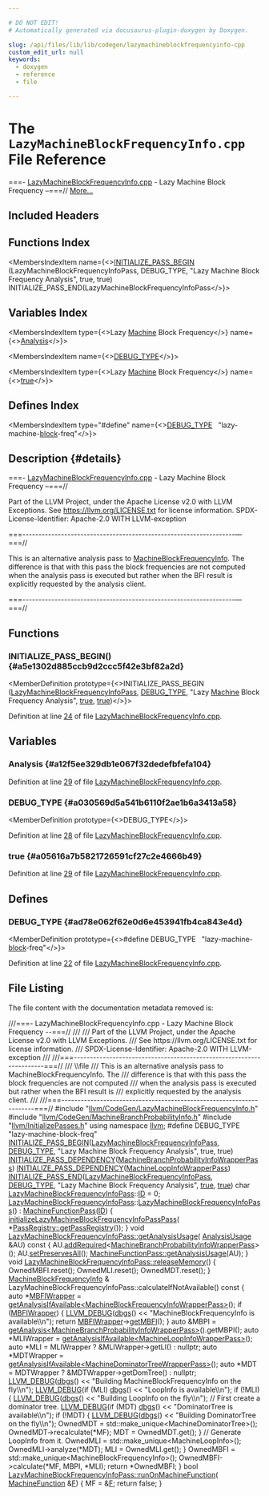 ```yaml
---

# DO NOT EDIT!
# Automatically generated via docusaurus-plugin-doxygen by Doxygen.

slug: /api/files/lib/lib/codegen/lazymachineblockfrequencyinfo-cpp
custom_edit_url: null
keywords:
  - doxygen
  - reference
  - file

---
```





# The `LazyMachineBlockFrequencyInfo.cpp` File Reference

<DoxygenPage pluginConfig={pluginConfig}>

===- <a href="/docs/api/files/lib/lib/codegen/lazymachineblockfrequencyinfo-cpp">LazyMachineBlockFrequencyInfo.cpp</a> - Lazy Machine Block Frequency –===// <a href="#details">More...</a>

## Included Headers

<IncludesList>
<IncludesListItem
  filePath="llvm/CodeGen/LazyMachineBlockFrequencyInfo.h"
  permalink="/docs/api/files/include/include/llvm/include/llvm/codegen/lazymachineblockfrequencyinfo-h"
  isLocal="true" />
<IncludesListItem
  filePath="llvm/CodeGen/MachineBranchProbabilityInfo.h"
  permalink="/docs/api/files/include/include/llvm/include/llvm/codegen/machinebranchprobabilityinfo-h"
  isLocal="true" />
<IncludesListItem
  filePath="llvm/InitializePasses.h"
  permalink="/docs/api/files/include/include/llvm/initializepasses-h"
  isLocal="true" />
</IncludesList>

## Functions Index

<MembersIndex>

<MembersIndexItem
  name={<><a href="#a5e1302d885ccb9d2ccc5f42e3bf82a2d">INITIALIZE&#95;PASS&#95;BEGIN</a> (LazyMachineBlockFrequencyInfoPass, DEBUG&#95;TYPE, &quot;Lazy Machine Block Frequency Analysis&quot;, true, true) INITIALIZE&#95;PASS&#95;END(LazyMachineBlockFrequencyInfoPass</>}>
</MembersIndexItem>

</MembersIndex>

## Variables Index

<MembersIndex>

<MembersIndexItem
  type={<>Lazy <a href="/docs/api/files/lib/lib/passes/passbuilderbindings-cpp/#a2e16e55de32fe349f3e8242166918205">Machine</a> Block Frequency</>}
  name={<><a href="#a12f5ee329db1e067f32dedefbfefa104">Analysis</a></>}>
</MembersIndexItem>

<MembersIndexItem
  name={<><a href="#a030569d5a541b6110f2ae1b6a3413a58">DEBUG&#95;TYPE</a></>}>
</MembersIndexItem>

<MembersIndexItem
  type={<>Lazy <a href="/docs/api/files/lib/lib/passes/passbuilderbindings-cpp/#a2e16e55de32fe349f3e8242166918205">Machine</a> Block Frequency</>}
  name={<><a href="#a05616a7b5821726591cf27c2e4666b49">true</a></>}>
</MembersIndexItem>

</MembersIndex>

## Defines Index

<MembersIndex>

<MembersIndexItem
  type="#define"
  name={<><a href="#ad78e062f62e0d6e453941fb4ca843e4d">DEBUG&#95;TYPE</a>&nbsp;&nbsp;&nbsp;&quot;lazy-machine-<a href="/docs/api/files/lib/lib/transforms/lib/transforms/utils/unifyloopexits-cpp/#a4741a07a0e5675f89cfed122008e0a76">block</a>-freq&quot;</>}>
</MembersIndexItem>

</MembersIndex>

## Description {#details}

===- <a href="/docs/api/files/lib/lib/codegen/lazymachineblockfrequencyinfo-cpp">LazyMachineBlockFrequencyInfo.cpp</a> - Lazy Machine Block Frequency –===//

Part of the LLVM Project, under the Apache License v2.0 with LLVM Exceptions. See <a href="https://llvm.org/LICENSE.txt">https://llvm.org/LICENSE.txt</a> for license information. SPDX-License-Identifier: Apache-2.0 WITH LLVM-exception

===------------------------------------------------------------------—===//

This is an alternative analysis pass to <a href="/docs/api/classes/llvm/machineblockfrequencyinfo">MachineBlockFrequencyInfo</a>. The difference is that with this pass the block frequencies are not computed when the analysis pass is executed but rather when the BFI result is explicitly requested by the analysis client.

===------------------------------------------------------------------—===//

<SectionDefinition>

## Functions

### INITIALIZE&#95;PASS&#95;BEGIN() {#a5e1302d885ccb9d2ccc5f42e3bf82a2d}

<MemberDefinition
  prototype={<>INITIALIZE&#95;PASS&#95;BEGIN (<a href="/docs/api/classes/llvm/lazymachineblockfrequencyinfopass">LazyMachineBlockFrequencyInfoPass</a>, <a href="/docs/api/files/include/include/llvm/include/llvm/adt/genericcycleimpl-h/#ad78e062f62e0d6e453941fb4ca843e4d">DEBUG&#95;TYPE</a>, &quot;Lazy <a href="/docs/api/files/lib/lib/passes/passbuilderbindings-cpp/#a2e16e55de32fe349f3e8242166918205">Machine</a> Block Frequency Analysis&quot;, <a href="/docs/api/files/lib/lib/analysis/basicaliasanalysis-cpp/#af6d5cafbdfc5313e65d990120021a3ec">true</a>, <a href="/docs/api/files/lib/lib/analysis/basicaliasanalysis-cpp/#af6d5cafbdfc5313e65d990120021a3ec">true</a>)</>}>

Definition at line <a href="#l00024">24</a> of file <a href="/docs/api/files/lib/lib/codegen/lazymachineblockfrequencyinfo-cpp">LazyMachineBlockFrequencyInfo.cpp</a>.
</MemberDefinition>

</SectionDefinition>

<SectionDefinition>

## Variables

### Analysis {#a12f5ee329db1e067f32dedefbfefa104}

<MemberDefinition
  prototype="Lazy Machine Block Frequency Analysis">

Definition at line <a href="#l00029">29</a> of file <a href="/docs/api/files/lib/lib/codegen/lazymachineblockfrequencyinfo-cpp">LazyMachineBlockFrequencyInfo.cpp</a>.
</MemberDefinition>

### DEBUG&#95;TYPE {#a030569d5a541b6110f2ae1b6a3413a58}

<MemberDefinition
  prototype={<>DEBUG&#95;TYPE</>}>

Definition at line <a href="#l00028">28</a> of file <a href="/docs/api/files/lib/lib/codegen/lazymachineblockfrequencyinfo-cpp">LazyMachineBlockFrequencyInfo.cpp</a>.
</MemberDefinition>

### true {#a05616a7b5821726591cf27c2e4666b49}

<MemberDefinition
  prototype="Lazy Machine Block Frequency true">

Definition at line <a href="#l00029">29</a> of file <a href="/docs/api/files/lib/lib/codegen/lazymachineblockfrequencyinfo-cpp">LazyMachineBlockFrequencyInfo.cpp</a>.
</MemberDefinition>

</SectionDefinition>

<SectionDefinition>

## Defines

### DEBUG&#95;TYPE {#ad78e062f62e0d6e453941fb4ca843e4d}

<MemberDefinition
  prototype={<>#define DEBUG&#95;TYPE&nbsp;&nbsp;&nbsp;&quot;lazy-machine-<a href="/docs/api/files/lib/lib/transforms/lib/transforms/utils/unifyloopexits-cpp/#a4741a07a0e5675f89cfed122008e0a76">block</a>-freq&quot;</>}>

Definition at line <a href="#l00022">22</a> of file <a href="/docs/api/files/lib/lib/codegen/lazymachineblockfrequencyinfo-cpp">LazyMachineBlockFrequencyInfo.cpp</a>.
</MemberDefinition>

</SectionDefinition>

## File Listing

The file content with the documentation metadata removed is:

<ProgramListing>

<Link id="l00001" /><CodeLine lineNumber="1"><span class="doxyHighlightComment">///===- LazyMachineBlockFrequencyInfo.cpp - Lazy Machine Block Frequency --===//</span></CodeLine>
<Link id="l00002" /><CodeLine lineNumber="2"><span class="doxyHighlightComment">///</span></CodeLine>
<Link id="l00003" /><CodeLine lineNumber="3"><span class="doxyHighlightComment">/// Part of the LLVM Project, under the Apache License v2.0 with LLVM Exceptions.</span></CodeLine>
<Link id="l00004" /><CodeLine lineNumber="4"><span class="doxyHighlightComment">/// See https://llvm.org/LICENSE.txt for license information.</span></CodeLine>
<Link id="l00005" /><CodeLine lineNumber="5"><span class="doxyHighlightComment">/// SPDX-License-Identifier: Apache-2.0 WITH LLVM-exception</span></CodeLine>
<Link id="l00006" /><CodeLine lineNumber="6"><span class="doxyHighlightComment">///</span></CodeLine>
<Link id="l00007" /><CodeLine lineNumber="7"><span class="doxyHighlightComment">///===---------------------------------------------------------------------===//</span></CodeLine>
<Link id="l00008" /><CodeLine lineNumber="8"><span class="doxyHighlightComment">/// \\file</span></CodeLine>
<Link id="l00009" /><CodeLine lineNumber="9"><span class="doxyHighlightComment">/// This is an alternative analysis pass to MachineBlockFrequencyInfo.  The</span></CodeLine>
<Link id="l00010" /><CodeLine lineNumber="10"><span class="doxyHighlightComment">/// difference is that with this pass the block frequencies are not computed</span></CodeLine>
<Link id="l00011" /><CodeLine lineNumber="11"><span class="doxyHighlightComment">/// when the analysis pass is executed but rather when the BFI result is</span></CodeLine>
<Link id="l00012" /><CodeLine lineNumber="12"><span class="doxyHighlightComment">/// explicitly requested by the analysis client.</span></CodeLine>
<Link id="l00013" /><CodeLine lineNumber="13"><span class="doxyHighlightComment">///</span></CodeLine>
<Link id="l00014" /><CodeLine lineNumber="14"><span class="doxyHighlightComment">///===---------------------------------------------------------------------===//</span></CodeLine>
<Link id="l00015" /><CodeLine lineNumber="15"></CodeLine>
<Link id="l00016" /><CodeLine lineNumber="16"><span class="doxyHighlightPreprocessor">#include &quot;<a href="/docs/api/files/include/include/llvm/include/llvm/codegen/lazymachineblockfrequencyinfo-h">llvm/CodeGen/LazyMachineBlockFrequencyInfo.h</a>&quot;</span></CodeLine>
<Link id="l00017" /><CodeLine lineNumber="17"><span class="doxyHighlightPreprocessor">#include &quot;<a href="/docs/api/files/include/include/llvm/include/llvm/codegen/machinebranchprobabilityinfo-h">llvm/CodeGen/MachineBranchProbabilityInfo.h</a>&quot;</span></CodeLine>
<Link id="l00018" /><CodeLine lineNumber="18"><span class="doxyHighlightPreprocessor">#include &quot;<a href="/docs/api/files/include/include/llvm/initializepasses-h">llvm/InitializePasses.h</a>&quot;</span></CodeLine>
<Link id="l00019" /><CodeLine lineNumber="19"></CodeLine>
<Link id="l00020" /><CodeLine lineNumber="20"><span class="doxyHighlightKeyword">using namespace </span><span class="doxyHighlight"><a href="/docs/api/namespaces/llvm">llvm</a>;</span></CodeLine>
<Link id="l00021" /><CodeLine lineNumber="21"></CodeLine>
<Link id="l00022" /><CodeLine lineNumber="22" lineLink="#ad78e062f62e0d6e453941fb4ca843e4d"><span class="doxyHighlightPreprocessor">#define DEBUG&#95;TYPE &quot;lazy-machine-block-freq&quot;</span></CodeLine>
<Link id="l00023" /><CodeLine lineNumber="23"></CodeLine>
<Link id="l00024" /><CodeLine lineNumber="24" lineLink="#a5e1302d885ccb9d2ccc5f42e3bf82a2d"><span class="doxyHighlight"><a href="/docs/api/files/include/include/llvm/passsupport-h/#aaa970fc931c1c63037a8182e028d04b1">INITIALIZE&#95;PASS&#95;BEGIN</a>(<a href="/docs/api/classes/llvm/lazymachineblockfrequencyinfopass">LazyMachineBlockFrequencyInfoPass</a>, <a href="/docs/api/files/include/include/llvm/include/llvm/adt/genericcycleimpl-h/#ad78e062f62e0d6e453941fb4ca843e4d">DEBUG&#95;TYPE</a>,</span></CodeLine>
<Link id="l00025" /><CodeLine lineNumber="25"><span class="doxyHighlight">                      </span><span class="doxyHighlightStringLiteral">&quot;Lazy Machine Block Frequency Analysis&quot;</span><span class="doxyHighlight">, </span><span class="doxyHighlightKeyword">true</span><span class="doxyHighlight">, </span><span class="doxyHighlightKeyword">true</span><span class="doxyHighlight">)</span></CodeLine>
<Link id="l00026" /><CodeLine lineNumber="26"><span class="doxyHighlight"><a href="/docs/api/files/include/include/llvm/passsupport-h/#a14724f1ccf528e73bb29bc9230737967">INITIALIZE&#95;PASS&#95;DEPENDENCY</a>(<a href="/docs/api/classes/llvm/machinebranchprobabilityinfowrapperpass">MachineBranchProbabilityInfoWrapperPass</a>)</span></CodeLine>
<Link id="l00027" /><CodeLine lineNumber="27"><span class="doxyHighlight"><a href="/docs/api/files/include/include/llvm/passsupport-h/#a14724f1ccf528e73bb29bc9230737967">INITIALIZE&#95;PASS&#95;DEPENDENCY</a>(<a href="/docs/api/classes/llvm/machineloopinfowrapperpass">MachineLoopInfoWrapperPass</a>)</span></CodeLine>
<Link id="l00028" /><CodeLine lineNumber="28" lineLink="#a030569d5a541b6110f2ae1b6a3413a58"><span class="doxyHighlight"><a href="/docs/api/files/include/include/llvm/passsupport-h/#a74ce8276b89067e806f67c45a6d92575">INITIALIZE&#95;PASS&#95;END</a>(<a href="/docs/api/classes/llvm/lazymachineblockfrequencyinfopass">LazyMachineBlockFrequencyInfoPass</a>, <a href="/docs/api/files/include/include/llvm/include/llvm/adt/genericcycleimpl-h/#ad78e062f62e0d6e453941fb4ca843e4d">DEBUG&#95;TYPE</a>,</span></CodeLine>
<Link id="l00029" /><CodeLine lineNumber="29" lineLink="#a12f5ee329db1e067f32dedefbfefa104"><span class="doxyHighlight">                    </span><span class="doxyHighlightStringLiteral">&quot;Lazy Machine Block Frequency Analysis&quot;</span><span class="doxyHighlight">, <a href="/docs/api/files/lib/lib/analysis/basicaliasanalysis-cpp/#af6d5cafbdfc5313e65d990120021a3ec">true</a>, <a href="/docs/api/files/lib/lib/analysis/basicaliasanalysis-cpp/#af6d5cafbdfc5313e65d990120021a3ec">true</a>)</span></CodeLine>
<Link id="l00030" /><CodeLine lineNumber="30"></CodeLine>
<Link id="l00031" /><CodeLine lineNumber="31"><span class="doxyHighlightKeywordType">char</span><span class="doxyHighlight"> <a href="/docs/api/classes/llvm/lazymachineblockfrequencyinfopass">LazyMachineBlockFrequencyInfoPass</a>::<a href="/docs/api/namespaces/llvm/callingconv/#abdf8cf606905c10634e831390981b0ed">ID</a> = 0;</span></CodeLine>
<Link id="l00032" /><CodeLine lineNumber="32"></CodeLine>
<Link id="l00033" /><CodeLine lineNumber="33" lineLink="/docs/api/classes/llvm/lazymachineblockfrequencyinfopass/#a976393e8e2e8c6eb8a214775ed43481b"><span class="doxyHighlight"><a href="/docs/api/classes/llvm/lazymachineblockfrequencyinfopass/#a976393e8e2e8c6eb8a214775ed43481b">LazyMachineBlockFrequencyInfoPass</a>::<a href="/docs/api/classes/llvm/lazymachineblockfrequencyinfopass/#a976393e8e2e8c6eb8a214775ed43481b">LazyMachineBlockFrequencyInfoPass</a>()</span></CodeLine>
<Link id="l00034" /><CodeLine lineNumber="34"><span class="doxyHighlight">    : <a href="/docs/api/classes/llvm/machinefunctionpass/#a29c81d2386f4a727c6d33413807530c8">MachineFunctionPass</a>(<a href="/docs/api/classes/llvm/lazymachineblockfrequencyinfopass/#a0bffb033bb79f95660b1c53101c2c74d">ID</a>) &#123;</span></CodeLine>
<Link id="l00035" /><CodeLine lineNumber="35"><span class="doxyHighlight">  <a href="/docs/api/namespaces/llvm/#a8b6cf4d627d8ffd81aafac5e9a9976c4">initializeLazyMachineBlockFrequencyInfoPassPass</a>(</span></CodeLine>
<Link id="l00036" /><CodeLine lineNumber="36"><span class="doxyHighlight">      &#42;<a href="/docs/api/classes/llvm/passregistry/#a05a729900b76c89e808c6c3094921b2f">PassRegistry::getPassRegistry</a>());</span></CodeLine>
<Link id="l00037" /><CodeLine lineNumber="37"><span class="doxyHighlight">&#125;</span></CodeLine>
<Link id="l00038" /><CodeLine lineNumber="38"></CodeLine>
<Link id="l00039" /><CodeLine lineNumber="39" lineLink="/docs/api/classes/llvm/lazymachineblockfrequencyinfopass/#a4baa9cde9ae3aae6350176fa7babd486"><span class="doxyHighlightKeywordType">void</span><span class="doxyHighlight"> <a href="/docs/api/classes/llvm/lazymachineblockfrequencyinfopass/#a4baa9cde9ae3aae6350176fa7babd486">LazyMachineBlockFrequencyInfoPass::getAnalysisUsage</a>(</span></CodeLine>
<Link id="l00040" /><CodeLine lineNumber="40"><span class="doxyHighlight">    <a href="/docs/api/classes/llvm/analysisusage">AnalysisUsage</a> &amp;AU)</span><span class="doxyHighlightKeyword"> const </span><span class="doxyHighlight">&#123;</span></CodeLine>
<Link id="l00041" /><CodeLine lineNumber="41"><span class="doxyHighlight">  AU.<a href="/docs/api/classes/llvm/analysisusage/#ae0adcccca08fb686c9ce00f9397b660c">addRequired</a>&lt;<a href="/docs/api/classes/llvm/machinebranchprobabilityinfowrapperpass">MachineBranchProbabilityInfoWrapperPass</a>&gt;();</span></CodeLine>
<Link id="l00042" /><CodeLine lineNumber="42"><span class="doxyHighlight">  AU.<a href="/docs/api/classes/llvm/analysisusage/#af22b06a6a4f9df80454071685a0d6a02">setPreservesAll</a>();</span></CodeLine>
<Link id="l00043" /><CodeLine lineNumber="43"><span class="doxyHighlight">  <a href="/docs/api/classes/llvm/machinefunctionpass/#a864fd57b4304ef933b3281d0ef85a88e">MachineFunctionPass::getAnalysisUsage</a>(AU);</span></CodeLine>
<Link id="l00044" /><CodeLine lineNumber="44"><span class="doxyHighlight">&#125;</span></CodeLine>
<Link id="l00045" /><CodeLine lineNumber="45"></CodeLine>
<Link id="l00046" /><CodeLine lineNumber="46" lineLink="/docs/api/classes/llvm/lazymachineblockfrequencyinfopass/#abec15b5785480ac593dfcab677af4c40"><span class="doxyHighlightKeywordType">void</span><span class="doxyHighlight"> <a href="/docs/api/classes/llvm/lazymachineblockfrequencyinfopass/#abec15b5785480ac593dfcab677af4c40">LazyMachineBlockFrequencyInfoPass::releaseMemory</a>() &#123;</span></CodeLine>
<Link id="l00047" /><CodeLine lineNumber="47"><span class="doxyHighlight">  OwnedMBFI.reset();</span></CodeLine>
<Link id="l00048" /><CodeLine lineNumber="48"><span class="doxyHighlight">  OwnedMLI.reset();</span></CodeLine>
<Link id="l00049" /><CodeLine lineNumber="49"><span class="doxyHighlight">  OwnedMDT.reset();</span></CodeLine>
<Link id="l00050" /><CodeLine lineNumber="50"><span class="doxyHighlight">&#125;</span></CodeLine>
<Link id="l00051" /><CodeLine lineNumber="51"></CodeLine>
<Link id="l00052" /><CodeLine lineNumber="52"><span class="doxyHighlight"><a href="/docs/api/classes/llvm/machineblockfrequencyinfo">MachineBlockFrequencyInfo</a> &amp;</span></CodeLine>
<Link id="l00053" /><CodeLine lineNumber="53"><span class="doxyHighlight">LazyMachineBlockFrequencyInfoPass::calculateIfNotAvailable()</span><span class="doxyHighlightKeyword"> const </span><span class="doxyHighlight">&#123;</span></CodeLine>
<Link id="l00054" /><CodeLine lineNumber="54"><span class="doxyHighlight">  </span><span class="doxyHighlightKeyword">auto</span><span class="doxyHighlight"> &#42;<a href="/docs/api/classes/llvm/mbfiwrapper">MBFIWrapper</a> =</span></CodeLine>
<Link id="l00055" /><CodeLine lineNumber="55"><span class="doxyHighlight">      <a href="/docs/api/classes/llvm/pass/#af94c014e968489e96c7d4353a84ad7f5">getAnalysisIfAvailable&lt;MachineBlockFrequencyInfoWrapperPass&gt;</a>();</span></CodeLine>
<Link id="l00056" /><CodeLine lineNumber="56"><span class="doxyHighlight">  </span><span class="doxyHighlightKeywordFlow">if</span><span class="doxyHighlight"> (<a href="/docs/api/classes/llvm/mbfiwrapper">MBFIWrapper</a>) &#123;</span></CodeLine>
<Link id="l00057" /><CodeLine lineNumber="57"><span class="doxyHighlight">    <a href="/docs/api/files/include/include/llvm/include/llvm/support/debug-h/#a196897517069dda1bdb549e24468f7d7">LLVM&#95;DEBUG</a>(<a href="/docs/api/namespaces/llvm/#a7c46c742c31be54870e2038048e6b391">dbgs</a>() &lt;&lt; </span><span class="doxyHighlightStringLiteral">&quot;MachineBlockFrequencyInfo is available\\n&quot;</span><span class="doxyHighlight">);</span></CodeLine>
<Link id="l00058" /><CodeLine lineNumber="58"><span class="doxyHighlight">    </span><span class="doxyHighlightKeywordFlow">return</span><span class="doxyHighlight"> <a href="/docs/api/classes/llvm/mbfiwrapper">MBFIWrapper</a>-&gt;<a href="/docs/api/classes/llvm/mbfiwrapper/#afc8a10ff1df27bad8713e0d2b020f3e3">getMBFI</a>();</span></CodeLine>
<Link id="l00059" /><CodeLine lineNumber="59"><span class="doxyHighlight">  &#125;</span></CodeLine>
<Link id="l00060" /><CodeLine lineNumber="60"></CodeLine>
<Link id="l00061" /><CodeLine lineNumber="61"><span class="doxyHighlight">  </span><span class="doxyHighlightKeyword">auto</span><span class="doxyHighlight"> &amp;MBPI = <a href="/docs/api/classes/llvm/pass/#a4863e5e463fb79955269fbf7fbf52b80">getAnalysis&lt;MachineBranchProbabilityInfoWrapperPass&gt;</a>().getMBPI();</span></CodeLine>
<Link id="l00062" /><CodeLine lineNumber="62"><span class="doxyHighlight">  </span><span class="doxyHighlightKeyword">auto</span><span class="doxyHighlight"> &#42;MLIWrapper = <a href="/docs/api/classes/llvm/pass/#af94c014e968489e96c7d4353a84ad7f5">getAnalysisIfAvailable&lt;MachineLoopInfoWrapperPass&gt;</a>();</span></CodeLine>
<Link id="l00063" /><CodeLine lineNumber="63"><span class="doxyHighlight">  </span><span class="doxyHighlightKeyword">auto</span><span class="doxyHighlight"> &#42;MLI = MLIWrapper ? &amp;MLIWrapper-&gt;getLI() : </span><span class="doxyHighlightKeyword">nullptr</span><span class="doxyHighlight">;</span></CodeLine>
<Link id="l00064" /><CodeLine lineNumber="64"><span class="doxyHighlight">  </span><span class="doxyHighlightKeyword">auto</span><span class="doxyHighlight"> &#42;MDTWrapper = <a href="/docs/api/classes/llvm/pass/#af94c014e968489e96c7d4353a84ad7f5">getAnalysisIfAvailable&lt;MachineDominatorTreeWrapperPass&gt;</a>();</span></CodeLine>
<Link id="l00065" /><CodeLine lineNumber="65"><span class="doxyHighlight">  </span><span class="doxyHighlightKeyword">auto</span><span class="doxyHighlight"> &#42;MDT = MDTWrapper ? &amp;MDTWrapper-&gt;getDomTree() : </span><span class="doxyHighlightKeyword">nullptr</span><span class="doxyHighlight">;</span></CodeLine>
<Link id="l00066" /><CodeLine lineNumber="66"><span class="doxyHighlight">  <a href="/docs/api/files/include/include/llvm/include/llvm/support/debug-h/#a196897517069dda1bdb549e24468f7d7">LLVM&#95;DEBUG</a>(<a href="/docs/api/namespaces/llvm/#a7c46c742c31be54870e2038048e6b391">dbgs</a>() &lt;&lt; </span><span class="doxyHighlightStringLiteral">&quot;Building MachineBlockFrequencyInfo on the fly\\n&quot;</span><span class="doxyHighlight">);</span></CodeLine>
<Link id="l00067" /><CodeLine lineNumber="67"><span class="doxyHighlight">  <a href="/docs/api/files/include/include/llvm/include/llvm/support/debug-h/#a196897517069dda1bdb549e24468f7d7">LLVM&#95;DEBUG</a>(</span><span class="doxyHighlightKeywordFlow">if</span><span class="doxyHighlight"> (MLI) <a href="/docs/api/namespaces/llvm/#a7c46c742c31be54870e2038048e6b391">dbgs</a>() &lt;&lt; </span><span class="doxyHighlightStringLiteral">&quot;LoopInfo is available\\n&quot;</span><span class="doxyHighlight">);</span></CodeLine>
<Link id="l00068" /><CodeLine lineNumber="68"></CodeLine>
<Link id="l00069" /><CodeLine lineNumber="69"><span class="doxyHighlight">  </span><span class="doxyHighlightKeywordFlow">if</span><span class="doxyHighlight"> (!MLI) &#123;</span></CodeLine>
<Link id="l00070" /><CodeLine lineNumber="70"><span class="doxyHighlight">    <a href="/docs/api/files/include/include/llvm/include/llvm/support/debug-h/#a196897517069dda1bdb549e24468f7d7">LLVM&#95;DEBUG</a>(<a href="/docs/api/namespaces/llvm/#a7c46c742c31be54870e2038048e6b391">dbgs</a>() &lt;&lt; </span><span class="doxyHighlightStringLiteral">&quot;Building LoopInfo on the fly\\n&quot;</span><span class="doxyHighlight">);</span></CodeLine>
<Link id="l00071" /><CodeLine lineNumber="71"><span class="doxyHighlight">    </span><span class="doxyHighlightComment">// First create a dominator tree.</span></CodeLine>
<Link id="l00072" /><CodeLine lineNumber="72"><span class="doxyHighlight">    <a href="/docs/api/files/include/include/llvm/include/llvm/support/debug-h/#a196897517069dda1bdb549e24468f7d7">LLVM&#95;DEBUG</a>(</span><span class="doxyHighlightKeywordFlow">if</span><span class="doxyHighlight"> (MDT) <a href="/docs/api/namespaces/llvm/#a7c46c742c31be54870e2038048e6b391">dbgs</a>() &lt;&lt; </span><span class="doxyHighlightStringLiteral">&quot;DominatorTree is available\\n&quot;</span><span class="doxyHighlight">);</span></CodeLine>
<Link id="l00073" /><CodeLine lineNumber="73"></CodeLine>
<Link id="l00074" /><CodeLine lineNumber="74"><span class="doxyHighlight">    </span><span class="doxyHighlightKeywordFlow">if</span><span class="doxyHighlight"> (!MDT) &#123;</span></CodeLine>
<Link id="l00075" /><CodeLine lineNumber="75"><span class="doxyHighlight">      <a href="/docs/api/files/include/include/llvm/include/llvm/support/debug-h/#a196897517069dda1bdb549e24468f7d7">LLVM&#95;DEBUG</a>(<a href="/docs/api/namespaces/llvm/#a7c46c742c31be54870e2038048e6b391">dbgs</a>() &lt;&lt; </span><span class="doxyHighlightStringLiteral">&quot;Building DominatorTree on the fly\\n&quot;</span><span class="doxyHighlight">);</span></CodeLine>
<Link id="l00076" /><CodeLine lineNumber="76"><span class="doxyHighlight">      OwnedMDT = std::make&#95;unique&lt;MachineDominatorTree&gt;();</span></CodeLine>
<Link id="l00077" /><CodeLine lineNumber="77"><span class="doxyHighlight">      OwnedMDT-&gt;recalculate(&#42;MF);</span></CodeLine>
<Link id="l00078" /><CodeLine lineNumber="78"><span class="doxyHighlight">      MDT = OwnedMDT.get();</span></CodeLine>
<Link id="l00079" /><CodeLine lineNumber="79"><span class="doxyHighlight">    &#125;</span></CodeLine>
<Link id="l00080" /><CodeLine lineNumber="80"></CodeLine>
<Link id="l00081" /><CodeLine lineNumber="81"><span class="doxyHighlight">    </span><span class="doxyHighlightComment">// Generate LoopInfo from it.</span></CodeLine>
<Link id="l00082" /><CodeLine lineNumber="82"><span class="doxyHighlight">    OwnedMLI = std::make&#95;unique&lt;MachineLoopInfo&gt;();</span></CodeLine>
<Link id="l00083" /><CodeLine lineNumber="83"><span class="doxyHighlight">    OwnedMLI-&gt;analyze(&#42;MDT);</span></CodeLine>
<Link id="l00084" /><CodeLine lineNumber="84"><span class="doxyHighlight">    MLI = OwnedMLI.get();</span></CodeLine>
<Link id="l00085" /><CodeLine lineNumber="85"><span class="doxyHighlight">  &#125;</span></CodeLine>
<Link id="l00086" /><CodeLine lineNumber="86"></CodeLine>
<Link id="l00087" /><CodeLine lineNumber="87"><span class="doxyHighlight">  OwnedMBFI = std::make&#95;unique&lt;MachineBlockFrequencyInfo&gt;();</span></CodeLine>
<Link id="l00088" /><CodeLine lineNumber="88"><span class="doxyHighlight">  OwnedMBFI-&gt;calculate(&#42;MF, MBPI, &#42;MLI);</span></CodeLine>
<Link id="l00089" /><CodeLine lineNumber="89"><span class="doxyHighlight">  </span><span class="doxyHighlightKeywordFlow">return</span><span class="doxyHighlight"> &#42;OwnedMBFI;</span></CodeLine>
<Link id="l00090" /><CodeLine lineNumber="90"><span class="doxyHighlight">&#125;</span></CodeLine>
<Link id="l00091" /><CodeLine lineNumber="91"></CodeLine>
<Link id="l00092" /><CodeLine lineNumber="92" lineLink="/docs/api/classes/llvm/lazymachineblockfrequencyinfopass/#ad88133ff07bc8d4d9776ab71000a7af5"><span class="doxyHighlightKeywordType">bool</span><span class="doxyHighlight"> <a href="/docs/api/classes/llvm/lazymachineblockfrequencyinfopass/#ad88133ff07bc8d4d9776ab71000a7af5">LazyMachineBlockFrequencyInfoPass::runOnMachineFunction</a>(</span></CodeLine>
<Link id="l00093" /><CodeLine lineNumber="93"><span class="doxyHighlight">    <a href="/docs/api/classes/llvm/machinefunction">MachineFunction</a> &amp;<a href="/docs/api/files/lib/lib/support/md5-cpp/#a96d73bbd7af15cb1fc38c3f4a3bd82e9">F</a>) &#123;</span></CodeLine>
<Link id="l00094" /><CodeLine lineNumber="94"><span class="doxyHighlight">  MF = &amp;<a href="/docs/api/files/lib/lib/support/md5-cpp/#a96d73bbd7af15cb1fc38c3f4a3bd82e9">F</a>;</span></CodeLine>
<Link id="l00095" /><CodeLine lineNumber="95"><span class="doxyHighlight">  </span><span class="doxyHighlightKeywordFlow">return</span><span class="doxyHighlight"> </span><span class="doxyHighlightKeyword">false</span><span class="doxyHighlight">;</span></CodeLine>
<Link id="l00096" /><CodeLine lineNumber="96"><span class="doxyHighlight">&#125;</span></CodeLine>

</ProgramListing>


</DoxygenPage>

